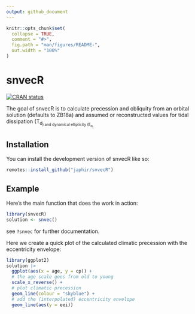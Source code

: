 ```yaml
---
output: github_document
---
```


<!-- README.md is generated from README.Rmd. Please edit that file -->

```r
knitr::opts_chunk$set(
  collapse = TRUE,
  comment = "#>",
  fig.path = "man/figures/README-",
  out.width = "100%"
)
```

# snvecR

<!-- badges: start -->
[![CRAN status](https://www.r-pkg.org/badges/version/snvecR)](https://CRAN.R-project.org/package=snvecR)
<!-- badges: end -->

The goal of snvecR is to calculate precession and obliquity from an orbital
solution (defaults to ZB18a) and assumed or reconstructed values for tidal
dissipation (T<sub>d<sub>) and dynamical ellipticity (E<sub>d<sub>).

## Installation

You can install the development version of snvecR like so:

``` r
remotes::install_github("japhir/snvecR")
```

## Example

Here's the main function that does the work in action:

```r
library(snvecR)
solution <- snvec()
```

see `?snvec` for further documentation.

Here we create a quick plot of the calculated climatic precession with the
eccentricity envelope:

```r
library(ggplot2)
solution |>
  ggplot(aes(x = age, y = cp)) +
  # the age scale goes from old to young
  scale_x_reverse() +
  # plot climatic precession
  geom_line(colour = "skyblue") +
  # add the (interpolated) eccentricity envelope
  geom_line(aes(y = eei))
```
